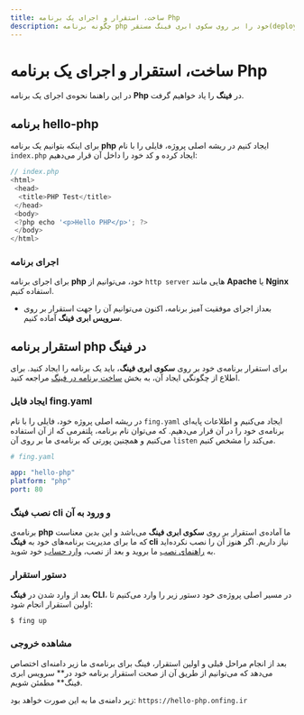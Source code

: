 ```yaml
---
title: ساخت، استقرار و اجرای یک برنامه Php
description: چگونه برنامه php خود را بر روی سکوی ابری فینگ مستقر(deploy) کنیم؟
---
```



<Platform>
  <PlatformHead title="برنامه‌های Php" icon="php/php-original.svg" />
</Platform>

# ساخت، استقرار و اجرای یک برنامه Php

در این راهنما نحوه‌ی اجرای یک برنامه **Php** در **فینگ** را یاد خواهیم گرفت.

## برنامه hello-php

برای اینکه بتوانیم یک برنامه **php** ایجاد کنیم در ریشه اصلی پروژه، فایلی را با نام `index.php` ایجاد کرده و کد خود را داخل آن قرار می‌دهیم:

```javascript
// index.php
<html>
 <head>
  <title>PHP Test</title>
 </head>
 <body>
 <?php echo '<p>Hello PHP</p>'; ?>
 </body>
</html>
```

### اجرای برنامه

برای اجرای برنامه **php** خود، می‌توانیم از `http server` هایی مانند **Apache** یا **Nginx** استفاده کنیم.

- بعداز اجرای موفقیت آمیز برنامه، اکنون می‌توانیم آن را جهت استقرار بر روی **سرویس ابری فینگ** آماده کنیم.


## استقرار برنامه php در فینگ

برای استقرار برنامه‌ی خود بر روی **سکوی ابری فینگ**، باید یک برنامه را ایجاد کنید. برای اطلاع از چگونگی ایجاد آن، به بخش [ساخت برنامه در فینگ](/quickstart/create-app) مراجعه کنید.

### ایجاد فایل fing.yaml

در ریشه اصلی پروژه خود، فایلی را با نام `fing.yaml` ایجاد می‌کنیم و اطلاعات پایه‌ای برنامه‌ی خود را در آن قرار می‌دهیم. که می‌توان نام برنامه، پلتفرمی که از آن استفاده می‌کنیم و همچنین پورتی که برنامه‌ی ما بر روی آن `listen` می‌کند را مشخص کنیم.

```yaml
# fing.yaml

app: "hello-php"
platform: "php"
port: 80
```

### نصب فینگ cli و ورود به آن

برنامه‌ی **php** ما آماده‌ی استقرار بر روی **سکوی ابری فینگ** می‌باشد و این بدین معناست که ما برای مدیریت برنامه‌های خود به **فینگ cli** نیاز داریم. اگر هنوز آن را نصب نکرده‌اید به [راهنمای نصب](/quickstart/installation) ما بروید و بعد از نصب، [وارد حساب](/quickstart/login) خود شوید.

### دستور استقرار

بعد از وارد شدن در **فینگ CLI**،  در مسیر اصلی پروژه‌ی خود دستور زیر را وارد می‌کنیم تا اولین استقرار انجام شود:

```bash
$ fing up
```

### مشاهده خروجی

بعد از انجام مراحل قبلی و اولین استقرار، فینگ برای برنامه‌ی ما زیر دامنه‌ای اختصاص می‌دهد که می‌توانیم از طریق آن از صحت استقرار برنامه خود در** سرویس ابری فینگ** مطمئن شویم.

زیر دامنه‌ی ما به این صورت خواهد بود: `https://hello-php.onfing.ir`
